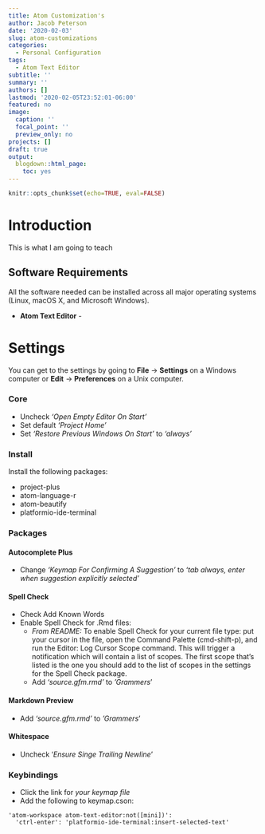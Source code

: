 ```yaml
---
title: Atom Customization's
author: Jacob Peterson
date: '2020-02-03'
slug: atom-customizations
categories:
  - Personal Configuration
tags:
  - Atom Text Editor
subtitle: ''
summary: ''
authors: []
lastmod: '2020-02-05T23:52:01-06:00'
featured: no
image:
  caption: ''
  focal_point: ''
  preview_only: no
projects: []
draft: true
output:
  blogdown::html_page:
    toc: yes
---
```


```r
knitr::opts_chunk$set(echo=TRUE, eval=FALSE)
```


# Introduction

This is what I am going to teach


## Software Requirements

All the software needed can be installed across all major operating systems (Linux, macOS X, and Microsoft Windows).

* **Atom Text Editor** -

# Settings

You can get to the settings by going to **File** &rarr; **Settings** on a Windows computer or **Edit**  &rarr; **Preferences** on a Unix computer.

### Core
* Uncheck *'Open Empty Editor On Start'*
* Set default *'Project Home'*
* Set *'Restore Previous Windows On Start'* to *'always'*

### Install

Install the following packages:

* project-plus
* atom-language-r
* atom-beautify
* platformio-ide-terminal

### Packages

#### Autocomplete Plus
* Change *'Keymap For Confirming A Suggestion'* to *'tab always, enter when suggestion explicitly selected'*

#### Spell Check
* Check Add Known Words
* Enable Spell Check for .Rmd files:
  - *From README:* To enable Spell Check for your current file type: put your cursor in the file, open the Command Palette (cmd-shift-p), and run the Editor: Log Cursor Scope command. This will trigger a notification which will contain a list of scopes. The first scope that's listed is the one you should add to the list of scopes in the settings for the Spell Check package.
  - Add *'source.gfm.rmd'* to *'Grammers*'


#### Markdown Preview
* Add *'source.gfm.rmd'* to *'Grammers*'


#### Whitespace
* Uncheck '*Ensure Singe Trailing Newline*'


### Keybindings
* Click the link for *your keymap file*
* Add the following to keymap.cson:

```
'atom-workspace atom-text-editor:not([mini])':
  'ctrl-enter': 'platformio-ide-terminal:insert-selected-text'
```




